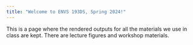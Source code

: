 ```yaml
---
title: "Welcome to ENVS 193DS, Spring 2024!"
---
```


This is a page where the rendered outputs for all the materials we use in class are kept. There are lecture figures and workshop materials.

